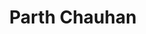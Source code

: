 ---
title: Parth Chauhan   
avatar: https://avatars.githubusercontent.com/u/77154365?v=4
twitter: Parth Chauhan 
description: Software Developer | Open Source Enthusiast
---